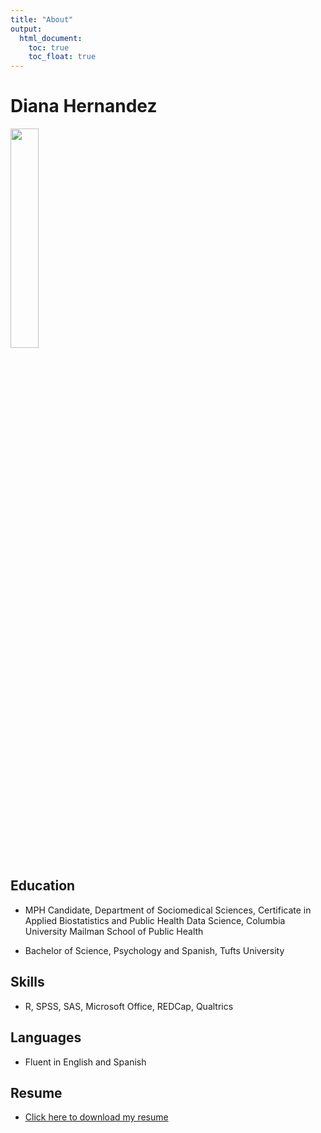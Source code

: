 ```yaml
---
title: "About"
output: 
  html_document:
    toc: true
    toc_float: true
---
```


# **Diana Hernandez**

<img src="images/diana_hernandez_headshot.jpg" style="width:30%">

## **Education**

* MPH Candidate, Department of Sociomedical Sciences, Certificate in Applied Biostatistics and Public Health Data Science, Columbia University Mailman School of Public Health 

* Bachelor of Science, Psychology and Spanish, Tufts University

## **Skills** 

* R, SPSS, SAS, Microsoft Office, REDCap, Qualtrics

## **Languages** 

* Fluent in English and Spanish

## **Resume**

* [Click here to download my resume](./resume/hernandez_diana_resume.pdf)


